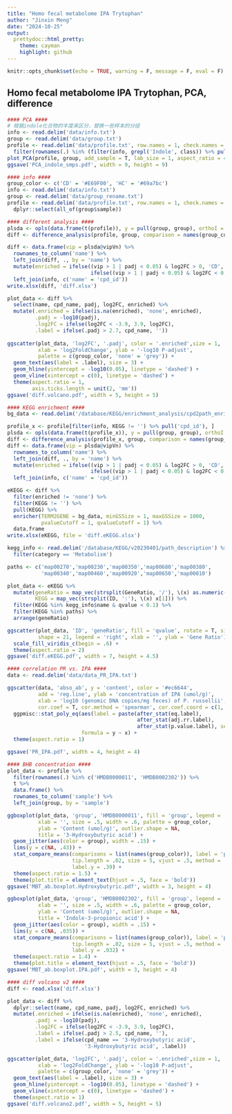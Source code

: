 ```yaml
---
title: "Homo fecal metabolome IPA Trytophan"
author: "Jinxin Meng"
date: "2024-10-25"
output:
  prettydoc::html_pretty:
    theme: cayman
    highlight: github
---
```


```r
knitr::opts_chunk$set(echo = TRUE, warning = F, message = F, eval = F)
```

## Homo fecal metabolome IPA Trytophan, PCA, difference
```R
#### PCA ####
# 根据indole化合物的丰度来区分，替换一些样本的分组
info <- read.delim('data/info.txt')
group <- read.delim('data/group.txt')
profile <- read.delim('data/profile.txt', row.names = 1, check.names = F) %>% 
  filter(rownames(.) %in% (filter(info, grepl('Indole', class)) %>% pull(cpd_id)))
plot_PCA(profile, group, add_sample = T, lab_size = 1, aspect_ratio = 4/5)
ggsave('PCA_indole_smps.pdf', width = 9, height = 9)

#### info ####
group_color <- c('CD' = '#E69F00', 'HC' = '#69a7bc')
info <- read.delim('data/info.txt')
group <- read.delim('data/group_rename.txt')
profile <- read.delim('data/profile.txt', row.names = 1, check.names = F) %>% 
  dplyr::select(all_of(group$sample)) 

#### different analysis ####
plsda <- opls(data.frame(t(profile)), y = pull(group, group), orthoI = 0)
diff <- difference_analysis(profile, group, comparison = names(group_color))

diff <- data.frame(vip = plsda@vipVn) %>% 
  rownames_to_column('name') %>% 
  left_join(diff, ., by = 'name') %>% 
  mutate(enriched = ifelse((vip > 1 | padj < 0.05) & log2FC > 0, 'CD', 
                           ifelse((vip > 1 | padj < 0.05) & log2FC < 0, 'HC', 'none'))) %>% 
  left_join(info, c('name' = 'cpd_id'))
write.xlsx(diff, 'diff.xlsx')

plot_data <- diff %>% 
  select(name, cpd_name, padj, log2FC, enriched) %>% 
  mutate(.enriched = ifelse(is.na(enriched), 'none', enriched),
         .padj = -log10(padj),
         .log2FC = ifelse(log2FC < -3.9, 3.9, log2FC),
         .label = ifelse(.padj > 2.7, cpd_name, ''))
  
ggscatter(plot_data, 'log2FC', '.padj', color = '.enriched',size = 1, 
          xlab = 'log2FoldChange', ylab = '-log10 P-adjust',
          palette = c(group_color, 'none' = 'grey')) +
  geom_text(aes(label = .label), size = 3) +
  geom_hline(yintercept = -log10(0.05), linetype = 'dashed') +
  geom_vline(xintercept = c(0), linetype = 'dashed') +
  theme(aspect.ratio = 1, 
        axis.ticks.length = unit(2, 'mm'))
ggsave('diff.volcano.pdf', width = 5, height = 5)

#### KEGG enrichment ####
bg_data <- read.delim('/database/KEGG/enrichment_analysis/cpd2path_enrichment.tsv')

profile_x <- profile[filter(info, KEGG != '') %>% pull('cpd_id'), ]
plsda <- opls(data.frame(t(profile_x)), y = pull(group, group), orthoI = 0)
diff <- difference_analysis(profile_x, group, comparison = names(group_color))
diff <- data.frame(vip = plsda@vipVn) %>% 
  rownames_to_column('name') %>% 
  left_join(diff, ., by = 'name') %>% 
  mutate(enriched = ifelse((vip > 1 | padj < 0.05) & log2FC > 0, 'CD', 
                           ifelse((vip > 1 | padj < 0.05) & log2FC < 0, 'HC', 'none'))) %>% 
  left_join(info, c('name' = 'cpd_id'))

eKEGG <- diff %>% 
  filter(enriched != 'none') %>% 
  filter(KEGG != '') %>% 
  pull(KEGG) %>% 
  enricher(TERM2GENE = bg_data, minGSSize = 1, maxGSSize = 1000, 
           pvalueCutoff = 1, qvalueCutoff = 1) %>% 
  data.frame
write.xlsx(eKEGG, file = 'diff.eKEGG.xlsx')

kegg_info <- read.delim('/database/KEGG/v20230401/path_description') %>% 
  filter(category == 'Metabolism')

paths <- c('map00270','map00230','map00350','map00680','map00380',
           'map00340','map00460','map00920','map00650','map00010')

plot_data <- eKEGG %>% 
  mutate(geneRatio = map_vec(strsplit(GeneRatio, '/'), \(x) as.numeric(x[1])/as.numeric(x[2])),
         KEGG = map_vec(strsplit(ID, ':'), \(x) x[1])) %>% 
  filter(KEGG %in% kegg_info$name & qvalue < 0.1) %>% 
  filter(KEGG %in% paths) %>% 
  arrange(geneRatio)

ggscatter(plot_data, 'ID', 'geneRatio', fill = 'qvalue', rotate = T, size = 5,
          shape = 21, legend = 'right', xlab = '', ylab = 'Gene Ratio') +
  scale_fill_viridis_c(begin = .6) +
  theme(aspect.ratio = 2)
ggsave('diff.eKEGG.pdf', width = 7, height = 4.5)

#### correlation PR vs. IPA ####
data <- read.delim('data/data_PR_IPA.txt')

ggscatter(data, 'abso_ab', y = 'content', color = '#ec6644', 
          add = 'reg.line', ylab = 'concentration of IPA (umol/g)', 
          xlab = 'log10 (genomic DNA copies/mg feces) of P. russellii',
          cor.coef = T, cor.method = 'spearman', cor.coef.coord = c(1, 0.015)) +
  ggpmisc::stat_poly_eq(aes(label = paste(after_stat(eq.label), 
                                          after_stat(adj.rr.label), 
                                          after_stat(p.value.label), sep = '~~~~')), 
                        formula = y ~ x) +
  theme(aspect.ratio = 1)

ggsave('PR_IPA.pdf', width = 4, height = 4)

#### BHB concentration ####
plot_data <- profile %>% 
  filter(rownames(.) %in% c('HMDB0000011', 'HMDB0002302')) %>% 
  t %>% 
  data.frame() %>% 
  rownames_to_column('sample') %>% 
  left_join(group, by = 'sample')

ggboxplot(plot_data, 'group', 'HMDB0000011', fill = 'group', legend = 'none',
          xlab = '', size = .5, width = .6, palette = group_color,
          ylab = 'Content (umol/g)', outlier.shape = NA,  
          title = '3-Hydroxybutyric acid') +
  geom_jitter(aes(color = group), width = .15) +
  lims(y = c(NA, .43)) +
  stat_compare_means(comparisons = list(names(group_color)), label = 'p.signif', 
                     tip.length = .02, size = 5, vjust = .5, method = 'wilcox',
                     label.y = .39) +
  theme(aspect.ratio = 1.5) +
  theme(plot.title = element_text(hjust = .5, face = 'bold'))
ggsave('MBT_ab.boxplot.Hydroxybutyric.pdf', width = 3, height = 4)

ggboxplot(plot_data, 'group', 'HMDB0002302', fill = 'group', legend = 'none',
          xlab = '', size = .5, width = .6, palette = group_color,
          ylab = 'Content (umol/g)', outlier.shape = NA,  
          title = 'Indole-3-propionic acid') +
  geom_jitter(aes(color = group), width = .15) +
  lims(y = c(NA, .035)) +
  stat_compare_means(comparisons = list(names(group_color)), label = 'p.signif', 
                     tip.length = .02, size = 5, vjust = .5, method = 'wilcox',
                     label.y = .032) +
  theme(aspect.ratio = 1.4) +
  theme(plot.title = element_text(hjust = .5, face = 'bold'))
ggsave('MBT_ab.boxplot.IPA.pdf', width = 3, height = 4)

#### diff volcano v2 ####
diff <- read.xlsx('diff.xlsx')

plot_data <- diff %>% 
  dplyr::select(name, cpd_name, padj, log2FC, enriched) %>% 
  mutate(.enriched = ifelse(is.na(enriched), 'none', enriched),
         .padj = -log10(padj),
         .log2FC = ifelse(log2FC < -3.9, 3.9, log2FC),
         .label = ifelse(.padj > 2.5, cpd_name, ''),
         .label = ifelse(cpd_name == '3-Hydroxybutyric acid', 
                         '3-Hydroxybutyric acid', .label))

ggscatter(plot_data, 'log2FC', '.padj', color = '.enriched',size = 1, 
          xlab = 'log2FoldChange', ylab = '-log10 P-adjust',
          palette = c(group_color, 'none' = 'grey')) +
  geom_text(aes(label = .label), size = 3) +
  geom_hline(yintercept = -log10(0.05), linetype = 'dashed') +
  geom_vline(xintercept = c(0), linetype = 'dashed') +
  theme(aspect.ratio = 1)
ggsave('diff.volcano2.pdf', width = 5, height = 5)

```